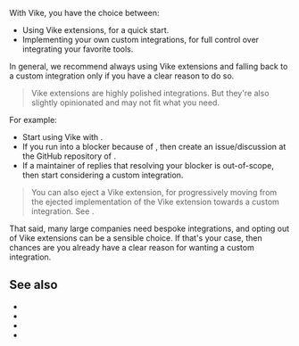 
With Vike, you have the choice between:
- Using <Link href="/extensions">Vike extensions</Link>, for a quick start.
- Implementing your own custom integrations, for full control over integrating your favorite tools.

In general, we recommend always using Vike extensions and falling back to a custom integration only if you have a clear reason to do so.

> Vike extensions are highly polished integrations. But they're also slightly opinionated and may not fit what you need.

For example:
 - Start using Vike with <UiFrameworkExtension name />.
 - If you run into a blocker because of <UiFrameworkExtension succinct />, then create an issue/discussion at the GitHub repository of <UiFrameworkExtension succinct />.
 - If a maintainer of <UiFrameworkExtension succinct /> replies that resolving your blocker is out-of-scope, then start considering a custom integration.

> You can also eject a Vike extension, for progressively moving from the ejected implementation of the Vike extension towards a custom integration. See <Link href="/optional-control" />.

That said, many large companies need bespoke integrations, and opting out of Vike extensions can be a sensible choice. If that's your case, then chances are you already have a clear reason for wanting a custom integration.

## See also

- <Link href="/optional-control" />
- <Link href="/react#custom-integration" />
- <Link href="/vue#custom-integration" />
- <Link href="/solid#custom-integration" />
